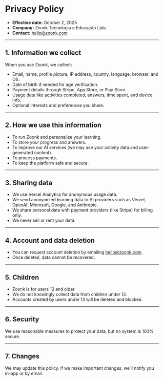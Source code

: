 # Privacy Policy

- **Effective date:** October 2, 2025
- **Company:** Zoonk Tecnologia e Educação Ltda
- **Contact:** [hello@zoonk.com](mailto:hello@zoonk.com)

---

## 1. Information we collect

When you use Zoonk, we collect:

- Email, name, profile picture, IP address, country, language, browser, and OS.
- Date of birth if needed for age verification.
- Payment details through Stripe, App Store, or Play Store.
- Usage data like activities completed, answers, time spent, and device info.
- Optional interests and preferences you share.

---

## 2. How we use this information

- To run Zoonk and personalize your learning.
- To store your progress and answers.
- To improve our AI services (we may use your activity data and user-generated content).
- To process payments.
- To keep the platform safe and secure.

---

## 3. Sharing data

- We use Vercel Analytics for anonymous usage data.
- We send anonymized learning data to AI providers such as Vercel, OpenAI, Microsoft, Google, and Anthropic.
- We share personal data with payment providers (like Stripe) for billing only.
- We never sell or rent your data.

---

## 4. Account and data deletion

- You can request account deletion by emailing [hello@zoonk.com](mailto:hello@zoonk.com).
- Once deleted, data cannot be recovered.

---

## 5. Children

- Zoonk is for users 13 and older.
- We do not knowingly collect data from children under 13.
- Accounts created by users under 13 will be deleted and blocked.

---

## 6. Security

We use reasonable measures to protect your data, but no system is 100% secure.

---

## 7. Changes

We may update this policy. If we make important changes, we’ll notify you in-app or by email.
